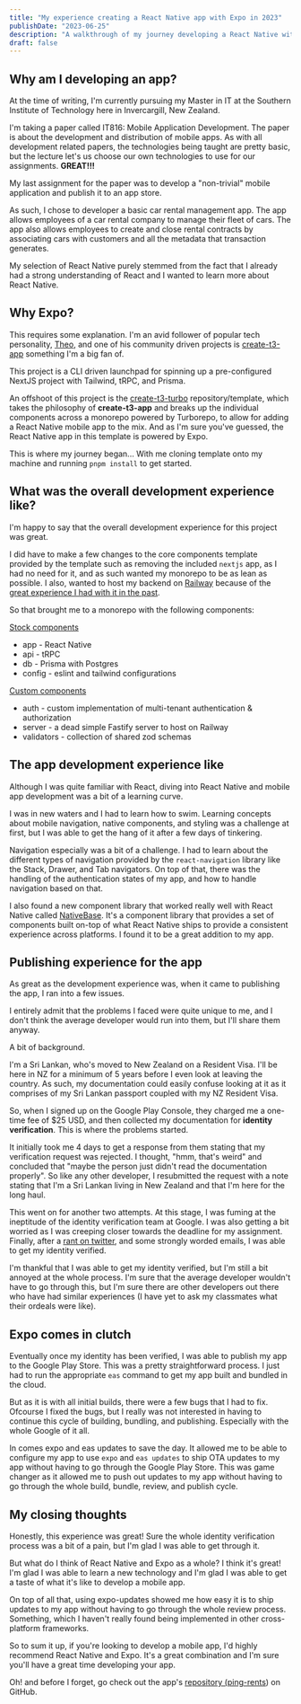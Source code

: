 ```yaml
---
title: "My experience creating a React Native app with Expo in 2023"
publishDate: "2023-06-25"
description: "A walkthrough of my journey developing a React Native with Expo in 2023"
draft: false
---
```


## Why am I developing an app?

At the time of writing, I'm currently pursuing my Master in IT at the Southern Institute of Technology here in Invercargill, New Zealand.

I'm taking a paper called IT816: Mobile Application Development. The paper is about the development and distribution of mobile apps. As with all development related papers, the technologies being taught are pretty basic, but the lecture let's us choose our own technologies to use for our assignments. **GREAT!!!**

My last assignment for the paper was to develop a "non-trivial" mobile application and publish it to an app store.

As such, I chose to developer a basic car rental management app. The app allows employees of a car rental company to manage their fleet of cars. The app also allows employees to create and close rental contracts by associating cars with customers and all the metadata that transaction generates.

My selection of React Native purely stemmed from the fact that I already had a strong understanding of React and I wanted to learn more about React Native.

## Why Expo?

This requires some explanation. I'm an avid follower of popular tech personality, [Theo](https://www.twitter.com/@t3dotgg), and one of his community driven projects is [create-t3-app](https://create.t3.gg) something I'm a big fan of.

This project is a CLI driven launchpad for spinning up a pre-configured NextJS project with Tailwind, tRPC, and Prisma.

An offshoot of this project is the [create-t3-turbo](https://github.com/t3-oss/create-t3-turbo) repository/template, which takes the philosophy of **create-t3-app** and breaks up the individual components across a monorepo powered by Turborepo, to allow for adding a React Native mobile app to the mix. And as I'm sure you've guessed, the React Native app in this template is powered by Expo.

This is where my journey began... With me cloning template onto my machine and running `pnpm install` to get started.

## What was the overall development experience like?

I'm happy to say that the overall development experience for this project was great.

I did have to make a few changes to the core components template provided by the template such as removing the included `nextjs` app, as I had no need for it, and as such wanted my monorepo to be as lean as possible. I also, wanted to host my backend on [Railway](https://railway.app) because of the [great experience I had with it in the past](/blog/railway-just-made-it-so-easy).

So that brought me to a monorepo with the following components:

<u>Stock components</u>

- app - React Native
- api - tRPC
- db - Prisma with Postgres
- config - eslint and tailwind configurations

<u>Custom components</u>

- auth - custom implementation of multi-tenant authentication & authorization
- server - a dead simple Fastify server to host on Railway
- validators - collection of shared zod schemas

## The app development experience like

Although I was quite familiar with React, diving into React Native and mobile app development was a bit of a learning curve.

I was in new waters and I had to learn how to swim. Learning concepts about mobile navigation, native components, and styling was a challenge at first, but I was able to get the hang of it after a few days of tinkering.

Navigation especially was a bit of a challenge. I had to learn about the different types of navigation provided by the `react-navigation` library like the Stack, Drawer, and Tab navigators. On top of that, there was the handling of the authentication states of my app, and how to handle navigation based on that.

I also found a new component library that worked really well with React Native called [NativeBase](https://nativebase.io). It's a component library that provides a set of components built on-top of what React Native ships to provide a consistent experience across platforms. I found it to be a great addition to my app.

## Publishing experience for the app

As great as the development experience was, when it came to publishing the app, I ran into a few issues.

I entirely admit that the problems I faced were quite unique to me, and I don't think the average developer would run into them, but I'll share them anyway.

A bit of background.

I'm a Sri Lankan, who's moved to New Zealand on a Resident Visa. I'll be here in NZ for a minimum of 5 years before I even look at leaving the country. As such, my documentation could easily confuse looking at it as it comprises of my Sri Lankan passport coupled with my NZ Resident Visa.

So, when I signed up on the Google Play Console, they charged me a one-time fee of $25 USD, and then collected my documentation for **identity verification**. This is where the problems started.

It initially took me 4 days to get a response from them stating that my verification request was rejected. I thought, "hmm, that's weird" and concluded that "maybe the person just didn't read the documentation properly". So like any other developer, I resubmitted the request with a note stating that I'm a Sri Lankan living in New Zealand and that I'm here for the long haul.

This went on for another two attempts. At this stage, I was fuming at the ineptitude of the identity verification team at Google. I was also getting a bit worried as I was creeping closer towards the deadline for my assignment. Finally, after a [rant on twitter](https://twitter.com/seancassiere/status/1667128857852530690), and some strongly worded emails, I was able to get my identity verified.

I'm thankful that I was able to get my identity verified, but I'm still a bit annoyed at the whole process. I'm sure that the average developer wouldn't have to go through this, but I'm sure there are other developers out there who have had similar experiences (I have yet to ask my classmates what their ordeals were like).

## Expo comes in clutch

Eventually once my identity has been verified, I was able to publish my app to the Google Play Store. This was a pretty straightforward process. I just had to run the appropriate `eas` command to get my app built and bundled in the cloud.

But as it is with all initial builds, there were a few bugs that I had to fix. Ofcourse I fixed the bugs, but I really was not interested in having to continue this cycle of building, bundling, and publishing. Especially with the whole Google of it all.

In comes expo and eas updates to save the day. It allowed me to be able to configure my app to use `expo` and `eas updates` to ship OTA updates to my app without having to go through the Google Play Store. This was game changer as it allowed me to push out updates to my app without having to go through the whole build, bundle, review, and publish cycle.

## My closing thoughts

Honestly, this experience was great! Sure the whole identity verification process was a bit of a pain, but I'm glad I was able to get through it.

But what do I think of React Native and Expo as a whole? I think it's great! I'm glad I was able to learn a new technology and I'm glad I was able to get a taste of what it's like to develop a mobile app.

On top of all that, using expo-updates showed me how easy it is to ship updates to my app without having to go through the whole review process. Something, which I haven't really found being implemented in other cross-platform frameworks.

So to sum it up, if you're looking to develop a mobile app, I'd highly recommend React Native and Expo. It's a great combination and I'm sure you'll have a great time developing your app.

Oh! and before I forget, go check out the app's [repository (ping-rents](https://github.com/SeanCassiere/ping-rents)) on GitHub.
